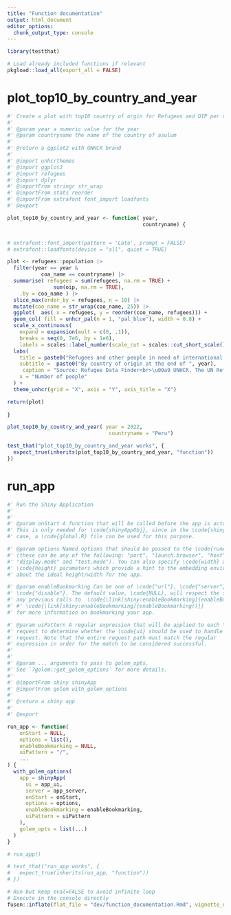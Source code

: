 ```yaml
---
title: "Function documentation"
output: html_document
editor_options: 
  chunk_output_type: console
---
```


```r
library(testthat)
```

```r
# Load already included functions if relevant
pkgload::load_all(export_all = FALSE)
```

<!--
 For each fo the function you need, add FUSEN chunk through the Rstudio add-in " add {fusen} chunks"
 -->

# plot_top10_by_country_and_year
    
```r
#' Create a plot with top10 country of orgin for Refugees and OIP per country of asylum and year
#'
#' @param year a numeric value for the year
#' @param countryname the name of the country of asulum
#'
#' @return a ggplot2 with UNHCR brand
#' 
#' @import unhcrthemes
#' @import ggplot2
#' @import refugees
#' @import dplyr
#' @importFrom stringr str_wrap
#' @importFrom stats reorder
#' @importFrom extrafont font_import loadfonts
#' @export

plot_top10_by_country_and_year <- function( year,   
                                            countryname) {  


# extrafont::font_import(pattern = 'Lato', prompt = FALSE)
# extrafont::loadfonts(device = "all", quiet = TRUE)

plot <- refugees::population |>
  filter(year == year &  
           coa_name == countryname) |>  
  summarise( refugees = sum(refugees, na.rm = TRUE) + 
               sum(oip, na.rm = TRUE),
    .by = coo_name ) |>
  slice_max(order_by = refugees, n = 10) |>
  mutate(coo_name = str_wrap(coo_name, 25)) |>
  ggplot(  aes( x = refugees, y = reorder(coo_name, refugees))) +
  geom_col( fill = unhcr_pal(n = 1, "pal_blue"), width = 0.8) +
  scale_x_continuous(
    expand = expansion(mult = c(0, .1)),
    breaks = seq(0, 7e6, by = 1e6),
    labels = scales::label_number(scale_cut = scales::cut_short_scale())) +
  labs(
    title = paste0("Refugees and other people in need of international protection in ",countryname),  
    subtitle =  paste0("By country of origin at the end of ", year),  
     caption = "Source: Refugee Data Finder<br>\u00a9 UNHCR, The UN Refugee Agency",
    x = "Number of people"
  ) +
  theme_unhcr(grid = "X", axis = "Y", axis_title = "X")

return(plot)
  
}
```
  
```r
plot_top10_by_country_and_year( year = 2022, 
                                 countryname = "Peru")
```
  
```r
test_that("plot_top10_by_country_and_year works", {
  expect_true(inherits(plot_top10_by_country_and_year, "function")) 
})
```
  


<!--
 below is a default chunk to create and document your run_app function
-->

# run_app


<!--
Create a chunk for the core of the function

- The chunk needs to be named `function` at least
- It contains the code of a documented function
- The chunk can also be named `function-my_function` to make it easily
findable in your Rmd
- Let the `@examples` part empty, and use the next `examples` chunk instead to present reproducible examples

After inflating the template

-  This function code will automatically be added in a new file in the "R/" directory
-->
    
```r
#' Run the Shiny Application
#' 
#' 
#' @param onStart A function that will be called before the app is actually run.
#' This is only needed for \code{shinyAppObj}, since in the \code{shinyAppDir}
#' case, a \code{global.R} file can be used for this purpose.

#' @param options Named options that should be passed to the \code{runApp} call
#' (these can be any of the following: "port", "launch.browser", "host", "quiet",
#' "display.mode" and "test.mode"). You can also specify \code{width} and
#' \code{height} parameters which provide a hint to the embedding environment
#' about the ideal height/width for the app.

#' @param enableBookmarking Can be one of \code{"url"}, \code{"server"}, or
#' \code{"disable"}. The default value, \code{NULL}, will respect the setting from
#' any previous calls to  \code{\link[shiny:enableBookmarking]{enableBookmarking()}}. See 
#' #' \code{\link[shiny:enableBookmarking]{enableBookmarking()}}
#' for more information on bookmarking your app.

#' @param uiPattern A regular expression that will be applied to each \code{GET}
#' request to determine whether the \code{ui} should be used to handle the
#' request. Note that the entire request path must match the regular
#' expression in order for the match to be considered successful.
#' 
#' 
#' @param ... arguments to pass to golem_opts.
#' See `?golem::get_golem_options` for more details.
#'
#' @importFrom shiny shinyApp
#' @importFrom golem with_golem_options
#' 
#' @return a shiny app
#' 
#' @export

run_app <- function(
    onStart = NULL,
    options = list(),
    enableBookmarking = NULL,
    uiPattern = "/",
    ...
) {
  with_golem_options(
    app = shinyApp(
      ui = app_ui,
      server = app_server,
      onStart = onStart,
      options = options,
      enableBookmarking = enableBookmarking,
      uiPattern = uiPattern
    ),
    golem_opts = list(...)
  )
}

```

<!--
Create a chunk with an example of use for your function

- The chunk needs to be named `examples` at least
- It contains working examples of your function
- The chunk is better be named `examples-my_median` to be handled
correctly when inflated as a vignette

After inflating the template

-  This example will automatically be added in the '@examples' part of our function above in the "R/" directory
- This example will automatically be added in the vignette created from this Rmd template
-->

```r
# run_app()
```

<!--
Create a chunk with a test of use for your function

- The chunk needs to be named `tests` at least
- It contains working tests of your function
- The chunk is better be named `tests-my_median` to be handled
correctly when inflated as a vignette

After inflating the template

-  This test code will automatically be added in the "tests/testthat/" directory
-->
 
```r
# test_that("run_app works", {
#   expect_true(inherits(run_app, "function")) 
# })
```
  



<!--
 Once you have created your back office functions , run the next chunk to install and package them

# There can be development actions

Create a chunk with 'development' actions

- The chunk needs to be named `development` or `dev`
- It contains functions that are used for package development only
- Note that you may want to store most of these functions in the 0-dev_history.Rmd file

These are only included in the present flat template file, their content will not be part of the package anywhere else.
-->

```r
# Run but keep eval=FALSE to avoid infinite loop
# Execute in the console directly
fusen::inflate(flat_file = "dev/function_documentation.Rmd", vignette_name = "Development")
```

